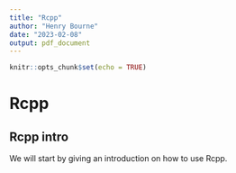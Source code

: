 ```yaml
---
title: "Rcpp"
author: "Henry Bourne"
date: "2023-02-08"
output: pdf_document
---
```


```r
knitr::opts_chunk$set(echo = TRUE)
```

# Rcpp

## Rcpp intro
We will start by giving an introduction on how to use Rcpp. 
